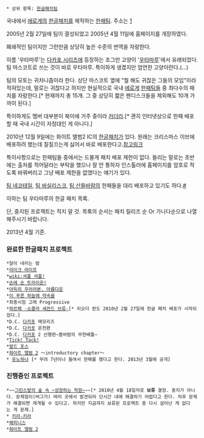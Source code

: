 * 상위 항목: [[한글패치팀]]

국내에서 [[에로게]]의 [[한글패치]]를 제작하는 [[한패팀]]. 주소는 [http://www.team-utamaru.com]

2005년 2월 27일에 팀이 결성되었고 2005년 4월 11일에 홈페이지를 개장하였다.

폐쇄적인 팀이지만 그런만큼 상당히 높은 수준의 번역을 자랑한다. 

이름 '우타마루'는 [[다카포 시리즈]]에 등장하는 조그만 고양이 '[[우타마루]]'에서 유래되었다. 팀 마스코트로 쓰는 것이 바로 우타마루. 특이하게 생겼지만 엄연한 고양이란다.(...)

팀의 모토는 귀차니즘이라 한다. 상단 마스코트 옆에 "뭘 해도 귀찮은 그들의 모임"이라 적혀있는데, 말로는 귀찮다고 하지만 현실적으로 국내 [[에로게]] [[한패팀]]들 중 최다수의 패치를 자랑한다.[* 현재까지 총 15개. 그 중 상당히 짧은 팬디스크들을 제외해도 10개 가까이 된다.]

특이하게도 멤버 대부분이 북미에 거주 중이라 [[카더라]].[* 괜히 인터넷상으로 한패 배포할 때 국내 시간이 자정대인 게 아니다.]

2010년 12월 9일에는 화이트 앨범2 IC의 [[한글패치]]가 있다. 원래는 크리스마스 이브에 배포하려 했는데 질질끄는게 싫어서 바로 배포한다고.[http://www.team-utamaru.com/gnuboard4/bbs/board.php?bo_table=proj_comp&wr_id=17 참고링크]

특이사항으로는 한패팀들 중에서는 드물게 패치 배포 제한이 없다. 들리는 말로는 초반에는 출처를 적어달라는 부탁을 했으나 잘 안 통하자 인스톨러에 홈페이지를 암호로 적도록 바꿔버리고 그냥 배포 제한을 없앴다는 얘기가 있다.

[[팀 네코테일]], [[팀 바실리스크]], [[팀 산들바람]]의 한패들을 대리 배포하고 있기도 하다.[http://www.team-utamaru.com/gnuboard4/bbs/board.php?bo_table=news&wr_id=22 #]



이하는 팀 우타마루의 한글 패치 목록.

단, 중지된 프로젝트는 적지 말 것. 목록의 순서는 패치 릴리즈 순 Or 가나다순으로 나열해주시기 바랍니다.

2013년 4월 기준.

=== 완료한 한글패치 프로젝트 ===
 *달이 내리는 밤
 *[[라이크 라이프]]
 *[[wiki:셔플 셔플!]]
 *[[손에 손 트라이온!]]
 *[[아득히 우러러본, 아름다운]]
 *[[이 푸른 하늘에 약속을]]
 *최종시험 고래 Progressive
 *[[파르페 -쇼콜라 세컨드 브류-]][* 리오더 판도 2010년 2월 27일에 한글 패치 배포가 시작되었다.]
 *D.C. [[다카포]] 메모리즈
 *D.C. [[다카포]] 온천편
 *D.C. [[다카포]] 2 선행판~봄바람의 무한배틀~
 *[[Tick! Tack!]]
 *[[발드 포스]]
 *[[화이트 앨범 2]] ～introductory chapter～
 * [[유노하나]] [* 무려 7년이나 들여서 한패를 했다고 한다. 2013년 3월에 공개]

=== 진행중인 프로젝트 ===
 *~~[[그린스발의 숲 속 ~성장하는 학원~]]~~[* 2010년 4월 18일자로 '''보류''' 결정. 중지가 아니다. 문제점이(버그가) 여러 곳에서 발견되어 단시간 내에 해결하기 어렵다고 한다. 차후 문제가 해결되면 재개될 수 있다고. 하지만 지금까지 보류된 프로젝트 중 다시 살아난 게 없다는 게 문제.]
 * [[키라☆키라]]
 *[[하피네스!|해피니스]]
 *[[화이트 앨범 2]]
